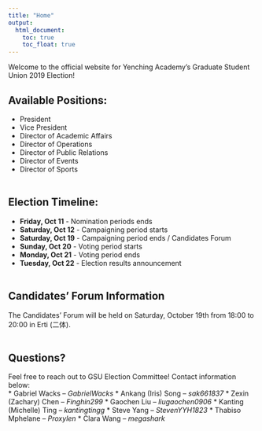 ```yaml
---
title: "Home"
output: 
  html_document:
    toc: true
    toc_float: true
---
```


Welcome to the official website for Yenching Academy's Graduate Student Union 2019 Election!

## Available Positions:
* President
* Vice President
* Director of Academic Affairs
* Director of Operations
* Director of Public Relations
* Director of Events
* Director of Sports
<br><br>

## Election Timeline:
* **Friday, Oct 11** - Nomination periods ends
* **Saturday, Oct 12** - Campaigning period starts
* **Saturday, Oct 19** - Campaigning period ends / Candidates Forum
* **Sunday, Oct 20** - Voting period starts
* **Monday, Oct 21** - Voting period ends
* **Tuesday, Oct 22** - Election results announcement
<br><br>

## Candidates' Forum Information
The Candidates' Forum will be held on Saturday, October 19th from 18:00 to 20:00 in Erti (二体).
<br><br>

## Questions? 
Feel free to reach out to GSU Election Committee! Contact information below:<br>
* Gabriel Wacks -- *GabrielWacks*
* Ankang (Iris) Song -- *sak661837*
* Zexin (Zachary) Chen -- *Finghin299*
* Gaochen Liu -- *liugaochen0906*
* Kanting (Michelle) Ting -- *kantingtingg*
* Steve Yang -- *StevenYYH1823*
* Thabiso Mphelane -- *Proxylen*
* Clara Wang -- *megashark*